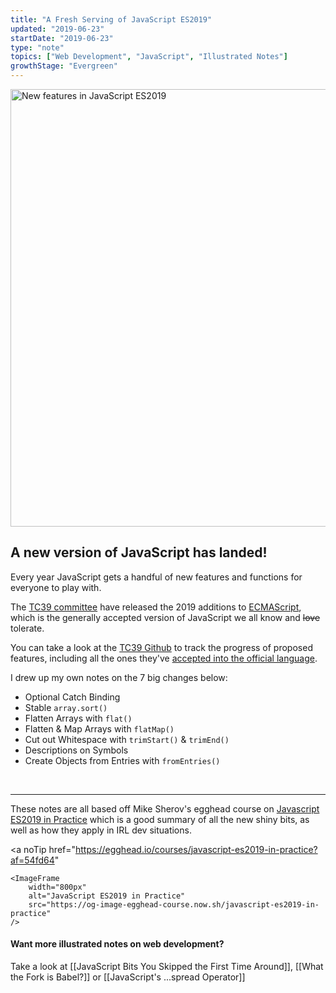 ```yaml
---
title: "A Fresh Serving of JavaScript ES2019"
updated: "2019-06-23"
startDate: "2019-06-23"
type: "note"
topics: ["Web Development", "JavaScript", "Illustrated Notes"]
growthStage: "Evergreen"
---
```


<img
    width="700px"
    alt="New features in JavaScript ES2019"
    src="https://res.cloudinary.com/dg3gyk0gu/image/upload/c_scale,w_700/v1592262624/maggieappleton.com/egghead-course-notes/es2019/es2019-sketchnotes-Title.png"
/>

## A new version of JavaScript has landed!

Every year JavaScript gets a handful of new features and functions for everyone to play with.

The [TC39 committee](https://tc39.es/) have released the 2019 additions to [ECMAScript](https://www.ecma-international.org/memento/tc39.htm), which is the generally accepted version of JavaScript we all know and ~~love~~ tolerate.

You can take a look at the [TC39 Github](https://github.com/tc39) to track the progress of proposed features, including all the ones they've [accepted into the official language](https://github.com/tc39/proposals/blob/master/finished-proposals.md).

I drew up my own notes on the 7 big changes below:

-   Optional Catch Binding
-   Stable `array.sort()`
-   Flatten Arrays with `flat()`
-   Flatten & Map Arrays with `flatMap()`
-   Cut out Whitespace with `trimStart()` & `trimEnd()`
-   Descriptions on Symbols
-   Create Objects from Entries with `fromEntries()`

<br />

<FullWidthImage
    width="880px"
    alt="Gifts in the latest language update from the TC39 committee"
    src="https://res.cloudinary.com/dg3gyk0gu/image/upload/v1592262624/maggieappleton.com/egghead-course-notes/es2019/es2019-sketchnotes-Intro.png"
/>

<FullWidthImage
    width="840px"
    alt="Optional Catch Binding"
    src="https://res.cloudinary.com/dg3gyk0gu/image/upload/v1592262622/maggieappleton.com/egghead-course-notes/es2019/es2019-sketchnotes-1-Optional.png"
/>

<FullWidthImage
    width="840px"
    alt="Stable array.sort"
    src="https://res.cloudinary.com/dg3gyk0gu/image/upload/v1592262624/maggieappleton.com/egghead-course-notes/es2019/es2019-sketchnotes-2-Stable.png"
/>

<FullWidthImage
    width="840px"
    alt="Flatten Arrays with flat"
    src="https://res.cloudinary.com/dg3gyk0gu/image/upload/v1592262621/maggieappleton.com/egghead-course-notes/es2019/es2019-sketchnotes-3-Flatten.png"
/>

<FullWidthImage
    width="840px"
    alt="Flatten & Map Arrays with flatMap"
    src="https://res.cloudinary.com/dg3gyk0gu/image/upload/v1592262623/maggieappleton.com/egghead-course-notes/es2019/es2019-sketchnotes-4-FlatMap.png"
/>

<FullWidthImage
    width="840px"
    alt="Cut out Whitespace with trimStart & trimEnd"
    src="https://res.cloudinary.com/dg3gyk0gu/image/upload/v1592262619/maggieappleton.com/egghead-course-notes/es2019/es2019-sketchnotes-5-Trim.png"
/>

<FullWidthImage
    width="840px"
    alt="Descriptions on Symbols"
    src="https://res.cloudinary.com/dg3gyk0gu/image/upload/v1592262622/maggieappleton.com/egghead-course-notes/es2019/es2019-sketchnotes-6-Symbol.png"
/>

<FullWidthImage
    width="840px"
    alt="Create Objects from Entries with fromEntries"
    src="https://res.cloudinary.com/dg3gyk0gu/image/upload/v1592262623/maggieappleton.com/egghead-course-notes/es2019/es2019-sketchnotes-7-ObjectEntries.png"
/>

---

These notes are all based off Mike Sherov's egghead course on [Javascript ES2019 in Practice](https://egghead.io/courses/javascript-es2019-in-practice?af=54fd64) which is a good summary of all the new shiny bits, as well as how they apply in IRL dev situations.

<a
    noTip
    href="https://egghead.io/courses/javascript-es2019-in-practice?af=54fd64"
>
    <ImageFrame
        width="800px"
        alt="JavaScript ES2019 in Practice"
        src="https://og-image-egghead-course.now.sh/javascript-es2019-in-practice"
    />
</a>

#### Want more illustrated notes on web development?

Take a look at [[JavaScript Bits You Skipped the First Time Around]], [[What the Fork is Babel?]] or [[JavaScript's ...spread Operator]]
